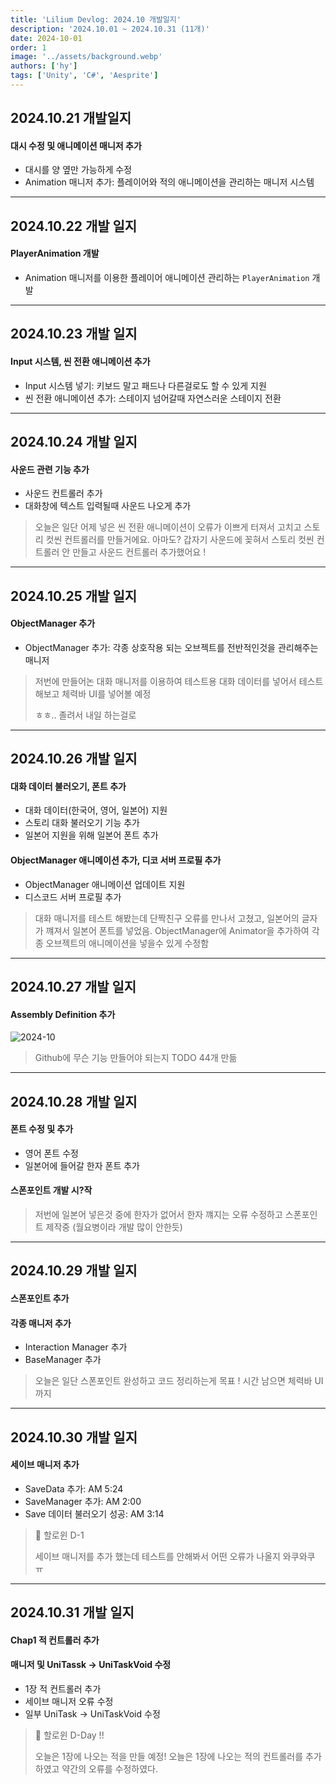 ```yaml
---
title: 'Lilium Devlog: 2024.10 개발일지'
description: '2024.10.01 ~ 2024.10.31 (11개)'
date: 2024-10-01
order: 1
image: '../assets/background.webp'
authors: ['hy']
tags: ['Unity', 'C#', 'Aesprite']
---
```


## 2024.10.21 개발일지

#### 대시 수정 및 애니메이션 매니저 추가

- 대시를 양 옆만 가능하게 수정
- Animation 매니저 추가: 플레이어와 적의 애니메이션을 관리하는 매니저 시스템

---

## 2024.10.22 개발 일지

#### PlayerAnimation 개발

- Animation 매니저를 이용한 플레이어 애니메이션 관리하는 `PlayerAnimation` 개발

---

## 2024.10.23 개발 일지

#### Input 시스템, 씬 전환 애니메이션 추가

- Input 시스템 넣기: 키보드 말고 패드나 다른걸로도 할 수 있게 지원
- 씬 전환 애니메이션 추가: 스테이지 넘어갈때 자연스러운 스테이지 전환

---

## 2024.10.24 개발 일지

#### 사운드 관련 기능 추가

- 사운드 컨트롤러 추가
- 대화창에 텍스트 입력될때 사운드 나오게 추가

> 오늘은 일단 어제 넣은 씬 전환 애니메이션이 오류가 이쁘게 터져서 고치고
> 스토리 컷씬 컨트롤러를 만들거에요. 아마도?
> 갑자기 사운드에 꽂혀서 스토리 컷씬 컨트롤러 안 만들고 사운드 컨트롤러 추가했어요 !

---

## 2024.10.25 개발 일지

#### ObjectManager 추가

- ObjectManager 추가: 각종 상호작용 되는 오브젝트를 전반적인것을 관리해주는 매니저

> 저번에 만들어논 대화 매니저를 이용하여 테스트용 대화 데이터를 넣어서 테스트 해보고 체력바 UI를 넣어볼 예정
>
> ㅎㅎ.. 졸려서 내일 하는걸로

---

## 2024.10.26 개발 일지

#### 대화 데이터 불러오기, 폰트 추가

- 대화 데이터(한국어, 영어, 일본어) 지원
- 스토리 대화 불러오기 기능 추가
- 일본어 지원을 위해 일본어 폰트 추가

#### ObjectManager 애니메이션 추가, 디코 서버 프로필 추가

- ObjectManager 애니메이션 업데이트 지원
- 디스코드 서버 프로필 추가

> 대화 매니저를 테스트 해봤는데
> 단짝친구 오류를 만나서 고쳤고,
> 일본어의 글자가 꺠져서 일본어 폰트를 넣었음. ObjectManager에 Animator을 추가하여
> 각종 오브젝트의 애니메이션을 넣을수 있게 수정함

---

## 2024.10.27 개발 일지

#### Assembly Definition 추가

![2024-10](../assets/202410.webp)

> Github에 무슨 기능 만들어야 되는지 TODO 44개 만듦

---

## 2024.10.28 개발 일지

#### 폰트 수정 및 추가

- 영어 폰트 수정
- 일본어에 들어갈 한자 폰트 추가

#### 스폰포인트 개발 시?작

> 저번에 일본어 넣은것 중에 한자가 없어서 한자 꺠지는 오류 수정하고 스폰포인트 제작중 (월요병이라 개발 많이 안한듯)

---

## 2024.10.29 개발 일지

#### 스폰포인트 추가

#### 각종 매니저 추가

- Interaction Manager 추가
- BaseManager 추가

> 오늘은 일단 스폰포인트 완성하고 코드 정리하는게 목표 ! 시간 남으면 체력바 UI 까지

---

## 2024.10.30 개발 일지

#### 세이브 매니저 추가

- SaveData 추가: AM 5:24
- SaveManager 추가: AM 2:00
- Save 데이터 불러오기 성공: AM 3:14

> 🎃 할로윈 D-1
>
> 세이브 매니저를 추가 했는데 테스트를 안해봐서 어떤 오류가 나올지 와쿠와쿠 ㅠ

---

## 2024.10.31 개발 일지

#### Chap1 적 컨트롤러 추가

#### 매니저 및 UniTassk -> UniTaskVoid 수정

- 1장 적 컨트롤러 추가
- 세이브 매니저 오류 수정
- 일부 UniTask -> UniTaskVoid 수정

> 👻 할로윈 D-Day !!
>
> 오늘은 1장에 나오는 적을 만들 예정!
> 오늘은 1장에 나오는 적의 컨트롤러를 추가하였고 약간의 오류를 수정하였다.
